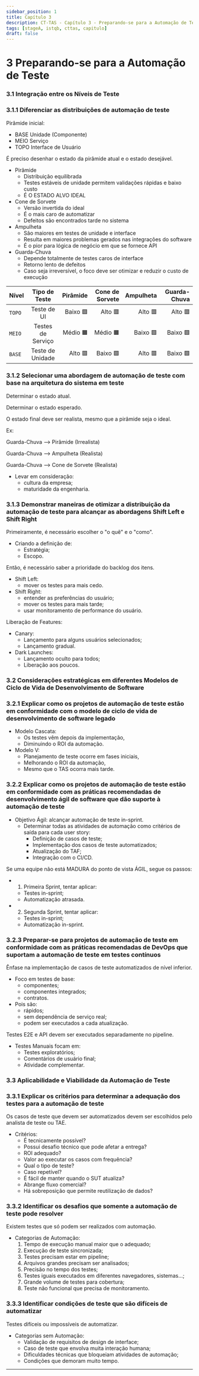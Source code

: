 ```yaml
---
sidebar_position: 1
title: Capítulo 3
description: CT-TAS - Capítulo 3 - Preparando-se para a Automação de Teste
tags: [stageA, istqb, cttas, capitulo]
draft: false
---
```


# 3 Preparando-se para a Automação de Teste

### 3.1 Integração entre os Níveis de Teste

### 3.1.1 Diferenciar as distribuições de automação de teste

Pirâmide inicial:
- BASE Unidade (Componente)
- MEIO Serviço
- TOPO Interface de Usuário

É preciso desenhar o estado da pirâmide atual e o estado desejável.

- Pirâmide
	- Distribuição equilibrada
	- Testes estáveis de unidade permitem validações rápidas e baixo custo
	- É O ESTADO ALVO IDEAL
- Cone de Sorvete
	- Versão invertida do ideal
	- É o mais caro de automatizar
	- Defeitos são encontrados tarde no sistema
- Ampulheta
	- São maiores em testes de unidade e interface
	- Resulta em maiores problemas gerados nas integrações do software
	- É o pior para lógica de negócio em que se fornece API
- Guarda-Chuva
	- Depende totalmente de testes caros de interface
	- Retorno lento de defeitos
	- Caso seja irreversível, o foco deve ser otimizar e reduzir o custo de execução

| Nível | Tipo de Teste | Pirâmide | Cone de Sorvete | Ampulheta | Guarda-Chuva |
| :----- | :-----: | -----: | -----: | -----: | -----: |
`TOPO` | Teste de UI | Baixo 🟩 | Alto 🟥 | Alto 🟥 | Alto 🟥 |
`MEIO` | Testes de Serviço | Médio 🟧 | Médio 🟧 | Baixo 🟩 | Baixo 🟩 |
`BASE` | Teste de Unidade | Alto 🟥 | Baixo 🟩 | Alto 🟥 | Baixo 🟩 |

### 3.1.2 Selecionar uma abordagem de automação de teste com base na arquitetura do sistema em teste

Determinar o estado atual.

Determinar o estado esperado.

O estado final deve ser realista, mesmo que a pirâmide seja o ideal.

Ex:

Guarda-Chuva --> Pirâmide (Irrealista)

Guarda-Chuva --> Ampulheta (Realista)

Guarda-Chuva --> Cone de Sorvete (Realista)

- Levar em consideração:
	- cultura da empresa;
	- maturidade da engenharia.

### 3.1.3 Demonstrar maneiras de otimizar a distribuição da automação de teste para alcançar as abordagens Shift Left e Shift Right

Primeiramente, é necessário escolher o "o quê" e o "como".

- Criando a definição de:
	- Estratégia;
	- Escopo.

Então, é necessário saber a prioridade do backlog dos itens.

- Shift Left:
	- mover os testes para mais cedo.
- Shift Right:
	- entender as preferências do usuário;
	- mover os testes para mais tarde;
	- usar monitoramento de performance do usuário.

Liberação de Features:
- Canary:
	- Lançamento para alguns usuários selecionados;
	- Lançamento gradual.
- Dark Launches:
	- Lançamento oculto para todos;
	- Liberação aos poucos.

### 3.2 Considerações estratégicas em diferentes Modelos de Ciclo de Vida de Desenvolvimento de Software

### 3.2.1 Explicar como os projetos de automação de teste estão em conformidade com o modelo de ciclo de vida de desenvolvimento de software legado

- Modelo Cascata:
	- Os testes vêm depois da implementação,
	- Diminuindo o ROI da automação.
- Modelo V:
	- Planejamento de teste ocorre em fases iniciais,
	- Melhorando o ROI da automação,
	- Mesmo que o TAS ocorra mais tarde.

### 3.2.2 Explicar como os projetos de automação de teste estão em conformidade com as práticas recomendadas de desenvolvimento ágil de software que dão suporte à automação de teste

- Objetivo Ágil: alcançar automação de teste in-sprint.
	- Determinar todas as atividades de automação como critérios de saída para cada user story:
		- Definição de casos de teste;
		- Implementação dos casos de teste automatizados;
		- Atualização do TAF;
		- Integração com o CI/CD.

Se uma equipe não está MADURA do ponto de vista ÁGIL, segue os passos:
- 1. Primeira Sprint, tentar aplicar:
	- Testes in-sprint;
	- Automatização atrasada.
- 2. Segunda Sprint, tentar aplicar:
	- Testes in-sprint;
	- Automatização in-sprint.

### 3.2.3 Preparar-se para projetos de automação de teste em conformidade com as práticas recomendadas de DevOps que suportam a automação de teste em testes contínuos

Ênfase na implementação de casos de teste automatizados de nível inferior.

- Foco em testes de base:
	- componentes;
	- componentes integrados;
	- contratos.
- Pois são:
	- rápidos;
	- sem dependência de serviço real;
	- podem ser executados a cada atualização.

Testes E2E e API devem ser executados separadamente no pipeline.

- Testes Manuais focam em:
	- Testes exploratórios;
	- Comentários de usuário final;
	- Atividade complementar.

### 3.3 Aplicabilidade e Viabilidade da Automação de Teste

### 3.3.1 Explicar os critérios para determinar a adequação dos testes para a automação de teste

Os casos de teste que devem ser automatizados devem ser escolhidos pelo analista de teste ou TAE.

- Critérios:
	- É tecnicamente possível?
	- Possui desafio técnico que pode afetar a entrega?
	- ROI adequado?
	- Valor ao executar os casos com frequência?
	- Qual o tipo de teste?
	- Caso repetível?
	- É fácil de manter quando o SUT atualiza?
	- Abrange fluxo comercial?
	- Há sobreposição que permite reutilização de dados?

### 3.3.2 Identificar os desafios que somente a automação de teste pode resolver

Existem testes que só podem ser realizados com automação.

- Categorias de Automação:
	1. Tempo de execução manual maior que o adequado;
	2. Execução de teste sincronizada;
	3. Testes precisam estar em pipeline;
	4. Arquivos grandes precisam ser analisados;
	5. Precisão no tempo dos testes;
	6. Testes iguais executados em diferentes navegadores, sistemas...;
	7. Grande volume de testes para cobertura;
	8. Teste não funcional que precisa de monitoramento.

### 3.3.3 Identificar condições de teste que são difíceis de automatizar

Testes difíceis ou impossíveis de automatizar.

- Categorias sem Automação:
	- Validação de requisitos de design de interface;
	- Caso de teste que envolva muita interação humana;
	- Dificuldades técnicas que bloqueiam atividades de automação;
	- Condições que demoram muito tempo.

---